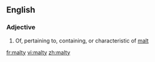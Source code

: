 ==English==

===Adjective===
{{en-adj|maltier|maltiest}}

# Of, pertaining to, containing, or characteristic of [[malt]]

[[fr:malty]]
[[vi:malty]]
[[zh:malty]]